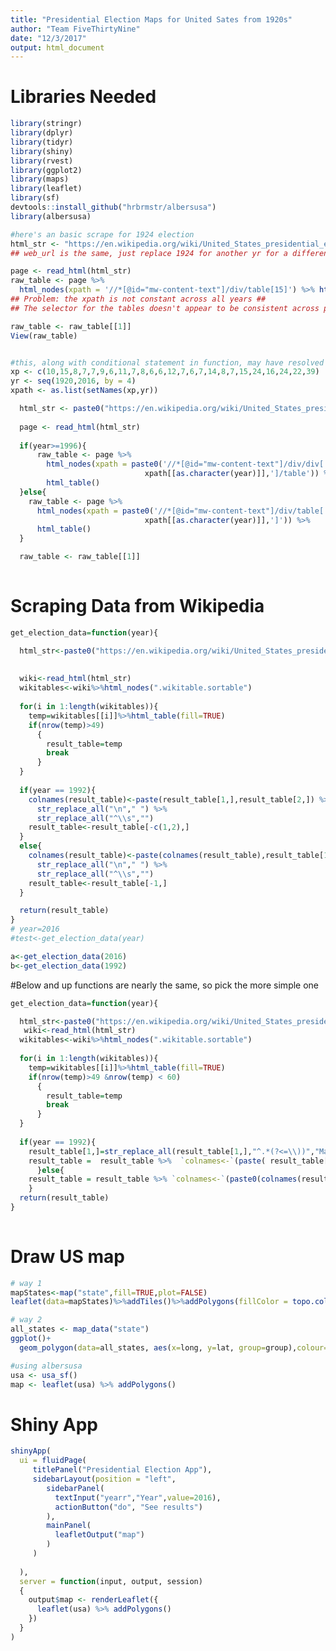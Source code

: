 ```yaml
---
title: "Presidential Election Maps for United Sates from 1920s"
author: "Team FiveThirtyNine"
date: "12/3/2017"
output: html_document
---
```

# Libraries Needed
```r
library(stringr)
library(dplyr)
library(tidyr)
library(shiny)
library(rvest)
library(ggplot2)
library(maps)
library(leaflet)
library(sf)
devtools::install_github("hrbrmstr/albersusa")
library(albersusa)
```

```r
#here's an basic scrape for 1924 election
html_str <- "https://en.wikipedia.org/wiki/United_States_presidential_election,_1924#Results_by_state"
## web_url is the same, just replace 1924 for another yr for a different election ##

page <- read_html(html_str)
raw_table <- page %>% 
  html_nodes(xpath = '//*[@id="mw-content-text"]/div/table[15]') %>% html_table()
## Problem: the xpath is not constant across all years ##
## The selector for the tables doesn't appear to be consistent across pages either ##

raw_table <- raw_table[[1]]
View(raw_table)


#this, along with conditional statement in function, may have resolved the issue
xp <- c(10,15,8,7,7,9,6,11,7,8,6,6,12,7,6,7,14,8,7,15,24,16,24,22,39)
yr <- seq(1920,2016, by = 4)
xpath <- as.list(setNames(xp,yr))

  html_str <- paste0("https://en.wikipedia.org/wiki/United_States_presidential_election,_",year,"#Results_by_state")
  
  page <- read_html(html_str)
  
  if(year>=1996){
      raw_table <- page %>% 
        html_nodes(xpath = paste0('//*[@id="mw-content-text"]/div/div[',
                              xpath[[as.character(year)]],']/table')) %>% 
        html_table()
  }else{
    raw_table <- page %>% 
      html_nodes(xpath = paste0('//*[@id="mw-content-text"]/div/table[',
                              xpath[[as.character(year)]],']')) %>%
      html_table()
  }

  raw_table <- raw_table[[1]]
 
```

# Scraping Data from Wikipedia
```r
get_election_data=function(year){

  html_str<-paste0("https://en.wikipedia.org/wiki/United_States_presidential_election,_",year,"#Results_by_state")
 
  
  wiki<-read_html(html_str)
  wikitables<-wiki%>%html_nodes(".wikitable.sortable")
  
  for(i in 1:length(wikitables)){
    temp=wikitables[[i]]%>%html_table(fill=TRUE)
    if(nrow(temp)>49)
      {
        result_table=temp
        break
      }
  }
  
  if(year == 1992){
    colnames(result_table)<-paste(result_table[1,],result_table[2,]) %>%
      str_replace_all("\n"," ") %>%
      str_replace_all("^\\s","")
    result_table<-result_table[-c(1,2),]
  }
  else{
    colnames(result_table)<-paste(colnames(result_table),result_table[1,]) %>%
      str_replace_all("\n"," ") %>%
      str_replace_all("^\\s","")
    result_table<-result_table[-1,]
  }

  return(result_table)
}
# year=2016
#test<-get_election_data(year)

a<-get_election_data(2016)
b<-get_election_data(1992)
```

#Below and up functions are nearly the same, so pick the more simple one

```r
get_election_data=function(year){

  html_str<-paste0("https://en.wikipedia.org/wiki/United_States_presidential_election,_",year,"#Results_by_state")
   wiki<-read_html(html_str)
  wikitables<-wiki%>%html_nodes(".wikitable.sortable")
  
  for(i in 1:length(wikitables)){
    temp=wikitables[[i]]%>%html_table(fill=TRUE)
    if(nrow(temp)>49 &nrow(temp) < 60)
      {
        result_table=temp
        break
      }
  }
  
  if(year == 1992){
    result_table[1,]=str_replace_all(result_table[1,],"^.*(?<=\\))","Margin")
    result_table =  result_table %>%  `colnames<-`(paste( result_table[1,], result_table[2,])) %>%slice(-1:-2) 
      }else{
    result_table = result_table %>% `colnames<-`(paste0(colnames(result_table),result_table[1,])) %>% slice(-1)
    }
  return(result_table)
}
 
```

# Draw US map
```r
# way 1
mapStates<-map("state",fill=TRUE,plot=FALSE)
leaflet(data=mapStates)%>%addTiles()%>%addPolygons(fillColor = topo.colors(10,alpha=NULL),stroke = FALSE)

# way 2
all_states <- map_data("state")
ggplot()+
  geom_polygon(data=all_states, aes(x=long, y=lat, group=group),colour="white")

#using albersusa
usa <- usa_sf()
map <- leaflet(usa) %>% addPolygons()
```

# Shiny App
```r
shinyApp(
  ui = fluidPage(
     titlePanel("Presidential Election App"),
     sidebarLayout(position = "left",
        sidebarPanel(
          textInput("yearr","Year",value=2016),
          actionButton("do", "See results")
        ),
        mainPanel(
          leafletOutput("map")
        )
     )
     
  ),
  server = function(input, output, session) 
  {
    output$map <- renderLeaflet({
      leaflet(usa) %>% addPolygons()
    })
  }
)
```
